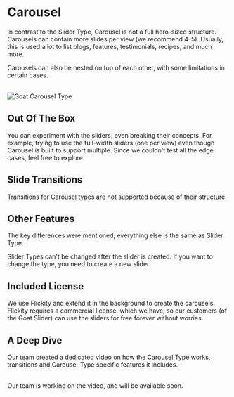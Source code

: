 

# Carousel

In contrast to the Slider Type, Carousel is not a full hero-sized structure. Carousels can contain more slides per view (we recommend 4-5). Usually, this is used a lot to list blogs, features, testimonials, recipes, and much more.

Carousels can also be nested on top of each other, with some limitations in certain cases.

<br /> 
<Image 
    src="/mdx/carousel-type.png" 
    alt="Goat Carousel Type" 
    width={800} 
    height={400} 
/>

## Out Of The Box
You can experiment with the sliders, even breaking their concepts. For example, trying to use the full-width sliders (one per view) even though Carousel is built to support multiple. Since we couldn't test all the edge cases, feel free to explore.

## Slide Transitions
Transitions for Carousel types are not supported because of their structure.

## Other Features
The key differences were mentioned; everything else is the same as Slider Type.

<Callout>
    Slider Types can't be changed after the slider is created. If you want to change the type, you need to create a new slider.
</Callout>

## Included License
We use Flickity and extend it in the background to create the carousels. Flickity requires a commercial license, which we have, so our customers (of the Goat Slider) can use the sliders for free forever without worries.

## A Deep Dive
Our team created a dedicated video on how the Carousel Type works, transitions and Carousel-Type specific features it includes.

<LoomEmbed url="https://www.youtube.com/embed/sWRUzxINCoA?si=h-Cr9oGrFP317PQH" title="" />
<br />
<Callout type='info'>
    Our team is working on the video, and will be available soon.
</Callout>